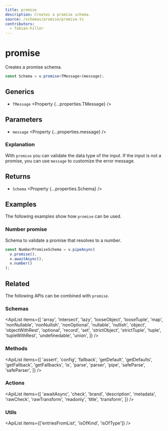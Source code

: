 ```yaml
---
title: promise
description: Creates a promise schema.
source: /schemas/promise/promise.ts
contributors:
  - fabian-hiller
---
```



# promise

Creates a promise schema.

```ts
const Schema = v.promise<TMessage>(message);
```

## Generics

- `TMessage` <Property {...properties.TMessage} />

## Parameters

- `message` <Property {...properties.message} />

### Explanation

With `promise` you can validate the data type of the input. If the input is not a promise, you can use `message` to customize the error message.

## Returns

- `Schema` <Property {...properties.Schema} />

## Examples

The following examples show how `promise` can be used.

### Number promise

Schema to validate a promise that resolves to a number.

```ts
const NumberPromiseSchema = v.pipeAsync(
  v.promise(),
  v.awaitAsync(),
  v.number()
);
```

## Related

The following APIs can be combined with `promise`.

### Schemas

<ApiList
  items={[
    'array',
    'intersect',
    'lazy',
    'looseObject',
    'looseTuple',
    'map',
    'nonNullable',
    'nonNullish',
    'nonOptional',
    'nullable',
    'nullish',
    'object',
    'objectWithRest',
    'optional',
    'record',
    'set',
    'strictObject',
    'strictTuple',
    'tuple',
    'tupleWithRest',
    'undefinedable',
    'union',
  ]}
/>

### Methods

<ApiList
  items={[
    'assert',
    'config',
    'fallback',
    'getDefault',
    'getDefaults',
    'getFallback',
    'getFallbacks',
    'is',
    'parse',
    'parser',
    'pipe',
    'safeParse',
    'safeParser',
  ]}
/>

### Actions

<ApiList
  items={[
    'awaitAsync',
    'check',
    'brand',
    'description',
    'metadata',
    'rawCheck',
    'rawTransform',
    'readonly',
    'title',
    'transform',
  ]}
/>

### Utils

<ApiList items={['entriesFromList', 'isOfKind', 'isOfType']} />
